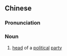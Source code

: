 {{also|党魁}}
==Chinese==
{{zh-forms|s=党魁}}

===Pronunciation===
{{zh-pron
|m=dǎngkuí
|c=dong2 fui1
|mn=tóng-khoe
|cat=n
}}

===Noun===
{{zh-noun}}

# [[head]] of a [[political]] [[party]]